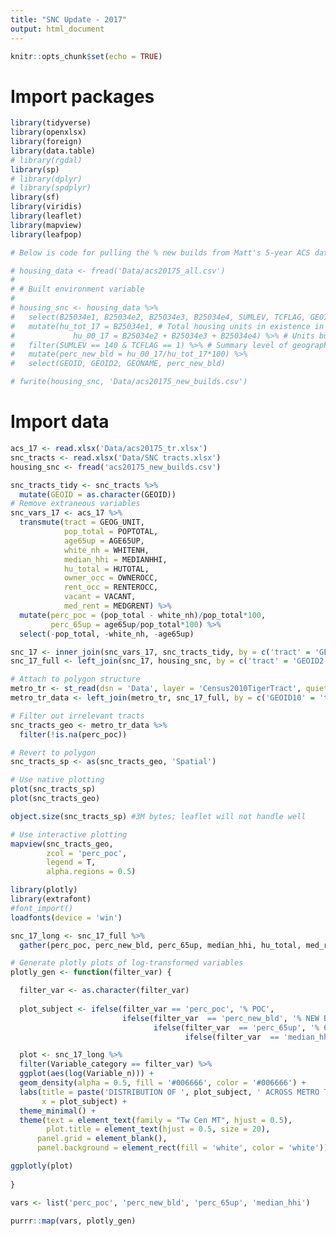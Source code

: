 ```yaml
---
title: "SNC Update - 2017"
output: html_document
---
```


```r
knitr::opts_chunk$set(echo = TRUE)

```

# Import packages

```r
library(tidyverse)
library(openxlsx)
library(foreign)
library(data.table)
# library(rgdal)
library(sp)
# library(dplyr)
# library(spdplyr)
library(sf)
library(viridis)
library(leaflet)
library(mapview)
library(leafpop)
```

```r
# Below is code for pulling the % new builds from Matt's 5-year ACS data file with all variables - CommDev/Research/Research/Census/ACS/Excel (zipped 'all' file)

# housing_data <- fread('Data/acs20175_all.csv')
# 
# # Built environment variable
# 
# housing_snc <- housing_data %>%
#   select(B25034e1, B25034e2, B25034e3, B25034e4, SUMLEV, TCFLAG, GEOID, GEOID2, GEONAME) %>%
#   mutate(hu_tot_17 = B25034e1, # Total housing units in existence in 2017
#             hu_00_17 = B25034e2 + B25034e3 + B25034e4) %>% # Units built 2000-2009, units built 2010-2013, units built 2014 or later
#   filter(SUMLEV == 140 & TCFLAG == 1) %>% # Summary level of geography = tract & contained within Twin Cities
#   mutate(perc_new_bld = hu_00_17/hu_tot_17*100) %>%
#   select(GEOID, GEOID2, GEONAME, perc_new_bld)

# fwrite(housing_snc, 'Data/acs20175_new_builds.csv')

```

# Import data

```r
acs_17 <- read.xlsx('Data/acs20175_tr.xlsx')
snc_tracts <- read.xlsx('Data/SNC tracts.xlsx')
housing_snc <- fread('acs20175_new_builds.csv')

snc_tracts_tidy <- snc_tracts %>%
  mutate(GEOID = as.character(GEOID))
# Remove extraneous variables
snc_vars_17 <- acs_17 %>%
  transmute(tract = GEOG_UNIT,
            pop_total = POPTOTAL,
            age65up = AGE65UP,
            white_nh = WHITENH,
            median_hhi = MEDIANHHI,
            hu_total = HUTOTAL,
            owner_occ = OWNEROCC,
            rent_occ = RENTEROCC,
            vacant = VACANT,
            med_rent = MEDGRENT) %>%
  mutate(perc_poc = (pop_total - white_nh)/pop_total*100,
         perc_65up = age65up/pop_total*100) %>%
  select(-pop_total, -white_nh, -age65up)

snc_17 <- inner_join(snc_vars_17, snc_tracts_tidy, by = c('tract' = 'GEOID')) # Select SNC tracts
snc_17_full <- left_join(snc_17, housing_snc, by = c('tract' = 'GEOID2'))

# Attach to polygon structure
metro_tr <- st_read(dsn = 'Data', layer = 'Census2010TigerTract', quiet = T)
metro_tr_data <- left_join(metro_tr, snc_17_full, by = c('GEOID10' = 'tract'))

# Filter out irrelevant tracts
snc_tracts_geo <- metro_tr_data %>%
  filter(!is.na(perc_poc))

# Revert to polygon
snc_tracts_sp <- as(snc_tracts_geo, 'Spatial')

# Use native plotting
plot(snc_tracts_sp)
plot(snc_tracts_geo)

object.size(snc_tracts_sp) #3M bytes; leaflet will not handle well

# Use interactive plotting
mapview(snc_tracts_geo,
        zcol = 'perc_poc',
        legend = T,
        alpha.regions = 0.5)

```



```r
library(plotly)
library(extrafont)
#font_import()
loadfonts(device = 'win')

snc_17_long <- snc_17_full %>%
  gather(perc_poc, perc_new_bld, perc_65up, median_hhi, hu_total, med_rent, owner_occ, rent_occ, vacant, key = 'Variable_category', value = 'Variable_n')

# Generate plotly plots of log-transformed variables
plotly_gen <- function(filter_var) {

  filter_var <- as.character(filter_var)
  
  plot_subject <- ifelse(filter_var == 'perc_poc', '% POC',
                         ifelse(filter_var  == 'perc_new_bld', '% NEW BUILDS',
                                ifelse(filter_var  == 'perc_65up', '% 65+',
                                       ifelse(filter_var  == 'median_hhi', 'MEDIAN HHI', 'OTHER VARIABLE'))))

  plot <- snc_17_long %>%
  filter(Variable_category == filter_var) %>%
  ggplot(aes(log(Variable_n))) +
  geom_density(alpha = 0.5, fill = '#006666', color = '#006666') +
  labs(title = paste('DISTRIBUTION OF ', plot_subject, ' ACROSS METRO TRACTS'),
       x = plot_subject) +
  theme_minimal() +
  theme(text = element_text(family = "Tw Cen MT", hjust = 0.5),
        plot.title = element_text(hjust = 0.5, size = 20),
      panel.grid = element_blank(),
      panel.background = element_rect(fill = 'white', color = 'white'))

ggplotly(plot)
  
}

vars <- list('perc_poc', 'perc_new_bld', 'perc_65up', 'median_hhi')

purrr::map(vars, plotly_gen)

```

```r



```

